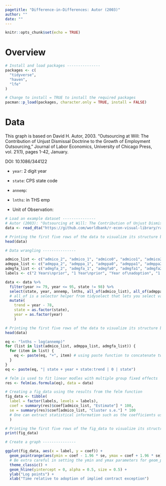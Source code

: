 ```yaml
---
pagetitle: "Difference-in-Differences: Autor (2003)"
author: ""
date: ""
---
```


```r
knitr::opts_chunk$set(echo = TRUE)
```

# Overview

```r
# Install and load packages ---------------
packages <- c(
  "tidyverse",
  "haven",
  "lfe"
)

# Change to install = TRUE to install the required packages
pacman::p_load(packages, character.only = TRUE, install = FALSE)

```

# Data 
This graph is based on David H. Autor, 2003. "Outsourcing at Will: The Contribution of Unjust Dismissal Doctrine to the Growth of Employment Outsourcing," Journal of Labor Economics, University of Chicago Press, vol. 21(1), pages 1-42, January.

DOI: 10.1086/344122

- `year`: 2 digit year
- `state`: CPS state code
- `annemp`: 
- `lnths`: in THS emp

- Unit of Observation:

```r
# Load an example dataset ---------------
# Autor (2003): "Outsourcing at Will: The Contribution of Unjust Dismissal Doctrine to the Growth of Employment Outsourcing"
data <- read_dta("https://github.com/worldbank/r-econ-visual-library/raw/master/Library/Data/autor-jole-2003.dta")

# Printing the first five rows of the data to visualize its structure before data wrangling
head(data)
```

```r
# Data wrangling ---------------

admico_list <- c("admico_2", "admico_1", "admico0", "admico1", "admico2", "admico3", "mico4")
admppa_list <- c("admppa_2", "admppa_1", "admppa0", "admppa1", "admppa2", "admppa3", "mppa4")
admgfa_list <- c("admgfa_2", "admgfa_1", "admgfa0", "admgfa1", "admgfa2", "admgfa3", "mgfa4")
labels <- c("2 Years\nprior", "1 Year\nprior", "Year of\nadoption", "1 Year\nafter", "2 Years\nafter", "3 Years\nafter", "4+ Years\nafter") # using \n to create a new line (the \n character means a new line)

data <- data %>%
  filter(year >= 79, year <= 95, state != 98) %>%
  select(state, year, annemp, lnths, all_of(admico_list), all_of(admppa_list), all_of(admgfa_list)) %>%
  # all_of is a selector helper from tidyselect that lets you select variables
  mutate(
    trend = year - 78,
    state = as.factor(state), 
    year = as.factor(year)
    )

# Printing the first five rows of the data to visualize its structure before data wrangling
head(data)
```

```r
eq <- "lnths ~ log(annemp)"
for (list in list(admico_list, admppa_list, admgfa_list)) {
  for (item in list) {
    eq <- paste(eq, "+", item) # using paste function to concatenate two variables, separated by "+" in this case
  }
}
eq <- paste(eq, "| state + year + state:trend | 0 | state")

# felm is used to fit linear modles with multiple group fixed effects
res <- felm(as.formula(eq), data = data) 

# Creating a fig_data using the results from the felm function 
fig_data <- tibble(
  label = factor(labels, levels = labels),
  coef = summary(res)$coef[admico_list, "Estimate"] * 100,
  se = summary(res)$coef[admico_list, "Cluster s.e."] * 100
  # One can extract statistical information such as the coefficients using summary$(what_you_want_to_get)
  )

# Printing the first five rows of the fig_data to visualize its structrue
print(fig_data)
```

```r
# Create a graph ---------------

ggplot(fig_data, aes(x = label, y = coef)) +
  geom_pointrange(aes(ymin = coef - 1.96 * se, ymax = coef + 1.96 * se)) +
  # Be extra careful in setting the ymin and ymax parameters for geom_pointrange
  theme_classic() +
  geom_hline(yintercept = 0, alpha = 0.5, size = 0.5) +
  ylab("Log points") +
  xlab("Time relative to adoption of implied contract exception")

```
